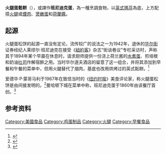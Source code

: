 {{noteTA
|G1 = Food
|1  = 煲嫩蛋 => zh-tw:水波蛋
}}
{{Infobox Prepared Food
| name             = 班尼迪克蛋
| image            = [[File:Eggs_Benedict.jpg|300px]]
| caption          = 班尼迪克蛋
| country          = {{USA}}
| region           = 
| creator          = 
| course           = [[早餐|早餐]]及[[早午餐|早午餐]]
| served           = 
| main_ingredient  = [[水煮嫩蛋|煲嫩蛋]]、[[火腿|火腿]]或[[煙肉|煙肉]]、[[英式瑪芬|英式瑪芬]]和[[荷蘭醬|荷蘭醬]]
| variations       = 多樣
| calories         = 
| other            = 
}}

'''火腿蛋鬆餅'''（{{lang-en|Eggs Benedict}}），或譯作'''班尼迪克蛋'''，為一種烹調食物，以[[英式瑪芬|英式瑪芬]]為底，上方配搭[[火腿|火腿]]或[[煙肉|煙肉]]、[[水煮嫩蛋|煲嫩蛋]]和[[荷蘭醬|荷蘭醬]]。

== 起源 ==
火腿蛋松饼的起源一直没有定论，流传较广的说法之一为1942年，退休的[[华尔街|华尔街]]证券经纪人莱缪尔·班尼迪克在接受《[[紐約客|紐約客]]》杂志“街谈巷议”专栏采访时，声称其于1894年某个早晨在{{link-en|华尔道夫-阿斯托里亚酒店 (1893年)|Waldorf–Astoria (New York, 1893)|华尔道夫酒店}}休息时，请求厨师提供一份浇上荷兰酱的[[水煮嫩蛋|水煮蛋]]、煎培根和奶油[[吐司|吐司]]作解宿醉之用。当时华尔道夫酒店的{{link-en|服务员领班|Maître d'hôtel}}{{link-en|奥斯卡·奇尔基|Oscar Tschirky}}留意了这一组合，并将其添加到早餐和午餐的菜单中，但用火腿替代了烟肉，基底也改用烘烤过的英式鬆餅。<ref name = newyorker1942>{{Cite news | last = | first = | author-link = | date = December 19, 1942 | title = Talk of the Town | periodical = [[紐約客|The New Yorker]] | pages = | postscript = <!--None--> }}</ref>

爱德华·P·蒙哥马利于1967年在致信当时的《[[纽约时报|纽约时报]]》美食评论家{{link-en|克雷格·克莱本|Craig Claiborne}}，称火腿蛋松饼是由{{link-en|伊莱亚斯·康奈利·班尼迪克|Elias Cornelius Benedict}}间接发明的。<ref>{{cite news |last=Claiborne |first=Craig |url=http://select.nytimes.com/gst/abstract.html?res=F40B13FB3B5F16738DDDAD0A94D1405B878AF1D3 |title=American Classic: Eggs Benedict |newspaper=[[纽约时报|The New York Times]] |date=September 9, 1967 |accessdate=2014-04-17 |archive-date=2014-01-11 |archive-url=https://web.archive.org/web/20140111233917/http://select.nytimes.com/gst/abstract.html?res=F40B13FB3B5F16738DDDAD0A94D1405B878AF1D3 |dead-url=no }}</ref>曼哈顿下城{{link-en|戴尔莫尼科餐厅|Delmonico's}}在菜单中称，班尼迪克蛋于1860年由该餐厅首创。<ref>{{cite web|title=Delmonico's Menu|url=http://www.delmonicosrestaurant.com/menus.html|website=Delmonico's Restaurant|access-date=2016-09-28|archive-url=https://web.archive.org/web/20160927081231/http://www.delmonicosrestaurant.com/menus.html|archive-date=2016-09-27|dead-url=yes}}</ref>

== 参考资料 ==
{{reflist}}

[[Category:美國食品|Category:美國食品]]
[[Category:鸡蛋制品|Category:鸡蛋制品]]
[[Category:火腿|Category:火腿]]
[[Category:早餐食品|Category:早餐食品]]